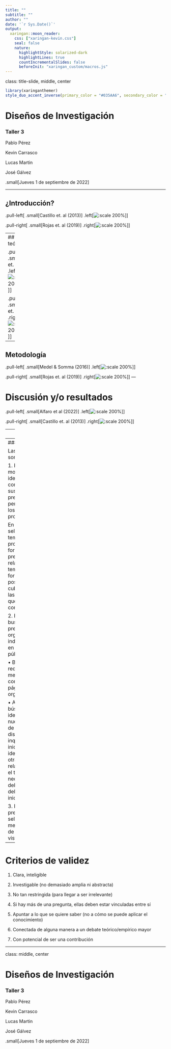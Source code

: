 ```yaml
---
title: ""
subtitle: ""  
author: ""
date: '`r Sys.Date()`'
output:
  xaringan::moon_reader:
    css: ["xaringan-kevin.css"]
    seal: false
    nature:
      highlightStyle: solarized-dark
      highlightLines: true
      countIncrementalSlides: false
      beforeInit: "xaringan_custom/macros.js"
---
```


class: title-slide, middle, center

```r
library(xaringanthemer)
style_duo_accent_inverse(primary_color = "#035AA6", secondary_color = "#03A696")
```

# Diseños de Investigación

### **Taller 3**

Pablo Pérez

Kevin Carrasco

Lucas Martin

José Gálvez

.small[Jueves 1 de septiembre de 2022]

---

## ¿Introducción?

.pull-left[
.small[Castillo et. al (2013)]
.left[![:scale 200%](images/castillo1.jpg)
]
]

.pull-right[
.small[Rojas et. al (2019)]
.right[![:scale 200%](images/rojas1.jpg)
]
]

---
## Marco teórico

.pull-left[
.small[Castillo et. al (2013)]
.left[![:scale 200%](images/castillo2.jpg)
]
]

.pull-right[
.small[Rojas et. al (2019)]
.right[![:scale 200%](images/rojas2.jpg)
]
]

---

## Metodología

.pull-left[
.small[Medel & Somma (2016)]
.left[![:scale 200%](images/medel1.jpg)
]
]

.pull-right[
.small[Rojas et. al (2019)]
.right[![:scale 200%](images/rojas3.jpg)
]
]
---

# Discusión y/o resultados

.pull-left[
.small[Alfaro et al (2022)]
.left[![:scale 200%](images/alfaro1.jpg)
]
]

.pull-right[
.small[Castillo et. al (2013)]
.right[![:scale 200%](images/castillo3.jpg)
]
]

---
### Taller 3

•	El objetivo de este taller es que ustedes conozcan de dónde vienen las preguntas de investigación y que aprendan a transformar sus propias inquietudes personales en preguntas que sean investigables y cumplan con los criterios de validez que han visto en clases.

•	Para este taller hemos diseñado un ejercicio de carácter grupal donde tendrán que construir preguntas de investigación a partir de inquietudes personales relacionadas con los siguientes temas:
-	Educación
-	Género
-	Migraciones
-	Relaciones laborales

---
### Taller 3

Las instrucciones son las siguientes:

1.	En un primer momento identifiquen y conversen sobre sus inquietudes o preocupaciones personales sobre los temas propuestos.

  En sus grupos seleccionan un tema de los propuestos, y formulen preguntas en relación a este tema, de todas las formas que crean posibles, cubriendo todas las dimensiones que  les interese conocer/investigar.

2.	En internet busquen noticias, presentaciones de organizaciones o indicios del tema en el debate público.

  •	Buscaremos en redes sociales, medios de comunicaciones y páginas de organizaciones.

  •	A partir de esta búsqueda, identifiquen nuevas preguntas de investigación, distíngalas de sus inquietudes iniciales. Pueden identificar también otras preguntas relacionadas con el tema (no necesariamente deben ser todas del mismo tema inicial).

3.	Del conjunto de preguntas, seleccionen 3-6 y mejórenlas a partir de los criterios vistos en clases.

---
# Criterios de validez

1. Clara, inteligible

2. Investigable (no demasiado amplia ni abstracta)

3. No tan restringida (para llegar a ser irrelevante)

4. Si hay más de una pregunta, ellas deben estar vinculadas entre sí

5. Apuntar a lo que se quiere saber (no a cómo se puede aplicar el conocimiento)

6. Conectada de alguna manera a un debate teórico/empírico mayor

7. Con potencial de ser una contribución

---

class: middle, center

# Diseños de Investigación

### **Taller 3**

Pablo Pérez

Kevin Carrasco

Lucas Martin

José Gálvez

.small[Jueves 1 de septiembre de 2022]